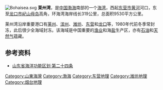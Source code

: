 [[File:Bohaisea.svg|right]]
'''莱州湾'''，是[[中国|中国]][[渤海|渤海]]南部的一个[[海湾|海湾]]，西起[[东营市|东营市]][[黄河|黄河]]河口，东至[[龙口市|龙口市]][[屺山母岛|屺山母岛]]高角，环海湾海岸线长319公里，总面积9530平方公里。

莱州湾沿岸重要港口有[[莱州港|莱州]]、[[滨州港|滨州]]、[[潍坊港|潍坊]]、[[东营港|东营]]和[[龙口港|龙口]]等，1980年代前冬季常封冻，此后很少全海域封冻。该海域是中国重要的[[渔业|渔业]]和海[[盐|盐]]生产区，亦有[[石油|石油]]和[[天然气|天然气]]蕴藏。

== 参考资料 ==
*[http://www.forestry.gov.cn/subpage/content.asp?lm_Tname=sdbh&lmdm=4000&f_lmname=&id=819 山东省海洋功能区划·第二十四条]{{Dead link|date=2018年9月 |bot=InternetArchiveBot |fix-attempted=yes }}

{{中国海洋}}
{{Shandong topics}}
{{DEFAULTSORT:Laizhou}}
[[Category:山東海灣|Category:山東海灣]]
[[Category:渤海|Category:渤海]]
[[Category:东营地理|Category:东营地理]]
[[Category:潍坊地理|Category:潍坊地理]]
[[Category:烟台地理|Category:烟台地理]]